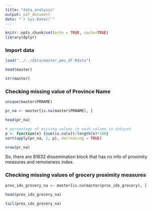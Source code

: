 ```yaml
---
title: "data_analysis"
output: pdf_document
date: "`r Sys.Date()`"
---
```


```r
knitr::opts_chunk$set(echo = TRUE, cache=TRUE)
library(dplyr)
```

### Import data

```r
load("../../data/master_pms_df.Rdata")
```

```r
head(master)
```

```r
str(master)
```

### Checking missing value of Province Name

```r
unique(master$PRNAME)
```

```r
pr_na <- master[is.na(master$PRNAME), ]
```

```r
head(pr_na)
```
```r
# percentage of missing values in each column in dataset
p <- function(x) {sum(is.na(x))/length(x)*100}
sort(apply(pr_na, 2, p), decreasing = TRUE)
```

```r
nrow(pr_na)
```

So, there are 81632 dissemination block that has no info of proximity measures and remoteness index.

### Checking missing values of grocery proximity measures

```r
prox_idx_grocery_na <- master[is.na(master$prox_idx_grocery), ]
```

```r
head(prox_idx_grocery_na)
```

```r
tail(prox_idx_grocery_na)
```









